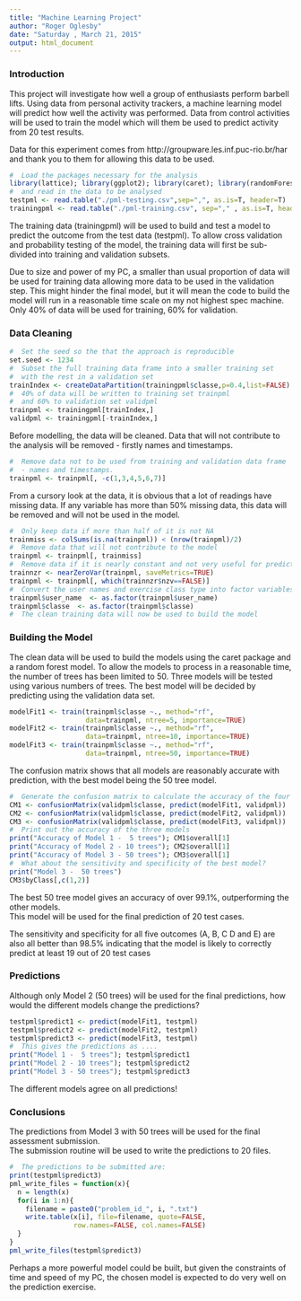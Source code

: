 ```yaml
---
title: "Machine Learning Project"
author: "Roger Oglesby"
date: "Saturday , March 21, 2015"
output: html_document
---
```

### Introduction
This project will investigate how well a group of enthusiasts perform barbell lifts.
Using data from personal activity trackers, a machine learning model will predict how well 
the activity was performed. Data from control activities will be used to train the model which
will them be used to predict activity from 20 test results.

Data for this experiment comes from http://groupware.les.inf.puc-rio.br/har and thank you to
them for allowing this data to be used.
```r
#  Load the packages necessary for the analysis
library(lattice); library(ggplot2); library(caret); library(randomForest)
#  and read in the data to be analysed
testpml <- read.table("./pml-testing.csv",sep=",", as.is=T, header=T)
trainingpml <- read.table("./pml-training.csv", sep="," , as.is=T, header=T)
```
The training data (trainingpml) will be used to build and test a model to predict the outcome from
the test data (testpml).
To allow cross validation and probability testing of the model, the training data will first 
be sub-divided into training and validation subsets.   
    
Due to size and power of my PC, 
a smaller than usual proportion of data will be used for training data allowing more 
data to be used in the validation step. 
This might hinder the final model, but it will mean the code to build the model 
will run in a reasonable time scale on my not highest spec machine.   
Only 40% of data will be used for training, 60% for validation.   
  
### Data Cleaning   
```r
#  Set the seed so the that the approach is reproducible
set.seed <- 1234
#  Subset the full training data frame into a smaller training set 
#  with the rest in a validation set
trainIndex <- createDataPartition(trainingpml$classe,p=0.4,list=FALSE)
#  40% of data will be written to training set trainpml 
#  and 60% to validation set validpml
trainpml <- trainingpml[trainIndex,]
validpml <- trainingpml[-trainIndex,]
```
Before modelling, the data will be cleaned.
Data that will not contribute to the analysis will be removed - firstly names and timestamps.
```r
#  Remove data not to be used from training and validation data frame
#  - names and timestamps.
trainpml <- trainpml[, -c(1,3,4,5,6,7)]
```
From a cursory look at the data, it is obvious that a lot of readings have missing data. 
If any variable has more than 50% missing data, this data will be removed and will not be used in the model.
```r
#  Only keep data if more than half of it is not NA
trainmiss <- colSums(is.na(trainpml)) < (nrow(trainpml)/2)
#  Remove data that will not contribute to the model
trainpml <- trainpml[, trainmiss]
#  Remove data if it is nearly constant and not very useful for prediction
trainnzr <- nearZeroVar(trainpml, saveMetrics=TRUE)
trainpml <- trainpml[, which(trainnzr$nzv==FALSE)]
#  Convert the user names and exercise class type into factor variables
trainpml$user_name  <- as.factor(trainpml$user_name)
trainpml$classe  <- as.factor(trainpml$classe)
#  The clean training data will now be used to build the model  
```
### Building the Model
The clean data will be used to build the models using the caret package and a random forest model.
To allow the models to process in a reasonable time, the number of trees has been limited to 50.
Three models will be tested using various numbers of trees. The best model will be decided by
predicting using the validation data set.
```r
modelFit1 <- train(trainpml$classe ~., method="rf",
                   data=trainpml, ntree=5, importance=TRUE)
modelFit2 <- train(trainpml$classe ~., method="rf", 
                   data=trainpml, ntree=10, importance=TRUE)
modelFit3 <- train(trainpml$classe ~., method="rf", 
                   data=trainpml, ntree=50, importance=TRUE)
```
The confusion matrix shows that all models are reasonably accurate with prediction, 
with the best model being the 50 tree model.
```r
#  Generate the confusion matrix to calculate the accuracy of the four models against the validation data
CM1 <- confusionMatrix(validpml$classe, predict(modelFit1, validpml))
CM2 <- confusionMatrix(validpml$classe, predict(modelFit2, validpml))
CM3 <- confusionMatrix(validpml$classe, predict(modelFit3, validpml))
#  Print out the accuracy of the three models
print("Accuracy of Model 1 -  5 trees"); CM1$overall[1]
print("Accuracy of Model 2 - 10 trees"); CM2$overall[1]
print("Accuracy of Model 3 - 50 trees"); CM3$overall[1]
#  What about the sensitivity and specificity of the best model?
print("Model 3 -  50 trees")
CM3$byClass[,c(1,2)]
```
The best 50 tree model gives an accuracy of over 99.1%, outperforming the other models.   
This model will be used for the final prediction of 20 test cases.  
    
The sensitivity and specificity for all five outcomes (A, B, C D and E) are also all better than 98.5%
indicating that the model is likely to correctly predict at least 19 out of 20 test cases    
   
### Predictions   
Although only Model 2 (50 trees) will be used for the final predictions, how
would the different models change the predictions?
```r
testpml$predict1 <- predict(modelFit1, testpml)
testpml$predict2 <- predict(modelFit2, testpml)
testpml$predict3 <- predict(modelFit3, testpml)
#  This gives the predictions as ....
print("Model 1 -  5 trees"); testpml$predict1
print("Model 2 - 10 trees"); testpml$predict2
print("Model 3 - 50 trees"); testpml$predict3
```
The different models agree on all predictions!  
    
### Conclusions   
The predictions from Model 3 with 50 trees will be used for the final assessment submission.    
The submission routine will be used to write the predictions to 20 files.
```r
#  The predictions to be submitted are:
print(testpml$predict3)
pml_write_files = function(x){
  n = length(x)
  for(i in 1:n){
    filename = paste0("problem_id_", i, ".txt")
    write.table(x[i], file=filename, quote=FALSE, 
                row.names=FALSE, col.names=FALSE)
  }
}
pml_write_files(testpml$predict3)
```
Perhaps a more powerful model could be built, but given the constraints of time and speed of my PC, the chosen model is expected to do very well on the prediction exercise.  
  